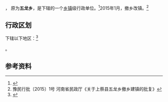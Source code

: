 {{中国乡级行政区|41/17/22/204/000}}

{{PAGENAMEBASE}}， 原为'''五龙乡'''，是{{PRC admin/fullname|41/17/22/204/000|3}}下辖的一个[[乡镇|乡镇]]级行政单位。<ref>{{PRC admin/ref sgc|{{PRC admin/parent|41/17/22/204/000}}}}</ref>2015年1月，撤乡改镇。<ref>豫民行批〔2015〕1号 河南省民政厅《关于上蔡县五龙乡撤乡建镇的批复》</ref>

== 行政区划 ==
{{PAGENAMEBASE}}下辖以下地区：<ref>{{PRC admin/ref sgc|41/17/22/204/000}}</ref>

{{PRC admin/children|41/17/22/204/000}}。

== 参考资料 ==
{{reflist}}

{{PRC admin/navcat|41/17/22/204/000}}